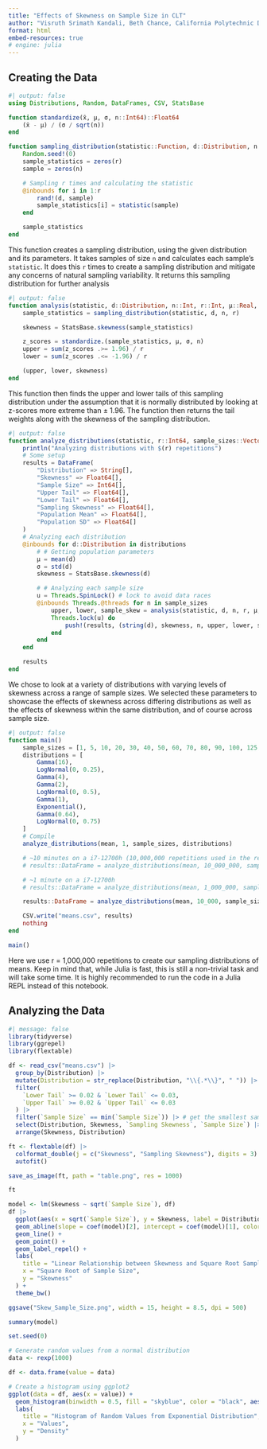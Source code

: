 ```yaml
---
title: "Effects of Skewness on Sample Size in CLT"
author: "Visruth Srimath Kandali, Beth Chance, California Polytechnic Department of Statistics"
format: html
embed-resources: true
# engine: julia
---
```


## Creating the Data

```julia
#| output: false
using Distributions, Random, DataFrames, CSV, StatsBase

function standardize(x̄, μ, σ, n::Int64)::Float64
    (x̄ - μ) / (σ / sqrt(n))
end

function sampling_distribution(statistic::Function, d::Distribution, n::Int, r::Int)::Vector{Float64}
    Random.seed!(0)
    sample_statistics = zeros(r)
    sample = zeros(n)

    # Sampling r times and calculating the statistic
    @inbounds for i in 1:r
        rand!(d, sample)
        sample_statistics[i] = statistic(sample)
    end

    sample_statistics
end
```

This function creates a sampling distribution, using the given distribution and its parameters. It takes samples of size `n` and calculates each sample's `statistic`. It does this `r` times to create a sampling distribution and mitigate any concerns of natural sampling variability. It returns this sampling distribution for further analysis

```julia
#| output: false
function analysis(statistic, d::Distribution, n::Int, r::Int, μ::Real, σ::Real)::Tuple{Float64,Float64,Float64}
    sample_statistics = sampling_distribution(statistic, d, n, r)

    skewness = StatsBase.skewness(sample_statistics)

    z_scores = standardize.(sample_statistics, μ, σ, n)
    upper = sum(z_scores .>= 1.96) / r
    lower = sum(z_scores .<= -1.96) / r

    (upper, lower, skewness)
end
```

This function then finds the upper and lower tails of this sampling distribution under the assumption that it is normally distributed by looking at z-scores more extreme than $\pm$ 1.96. The function then returns the tail weights along with the skewness of the sampling distribution.

```julia
#| output: false
function analyze_distributions(statistic, r::Int64, sample_sizes::Vector{Int64}, distributions)::DataFrame
    println("Analyzing distributions with $(r) repetitions")
    # Some setup
    results = DataFrame(
        "Distribution" => String[],
        "Skewness" => Float64[],
        "Sample Size" => Int64[],
        "Upper Tail" => Float64[],
        "Lower Tail" => Float64[],
        "Sampling Skewness" => Float64[],
        "Population Mean" => Float64[],
        "Population SD" => Float64[]
    )
    # Analyzing each distribution
    @inbounds for d::Distribution in distributions
        # # Getting population parameters
        μ = mean(d)
        σ = std(d)
        skewness = StatsBase.skewness(d)

        # # Analyzing each sample size
        u = Threads.SpinLock() # lock to avoid data races
        @inbounds Threads.@threads for n in sample_sizes
            upper, lower, sample_skew = analysis(statistic, d, n, r, μ, σ)
            Threads.lock(u) do
                push!(results, (string(d), skewness, n, upper, lower, sample_skew, μ, σ))
            end
        end
    end

    results
end
```

We chose to look at a variety of distributions with varying levels of skewness across a range of sample sizes. We selected these parameters to showcase the effects of skewness across differing distributions as well as the effects of skewness within the same distribution, and of course across sample size.

```julia
#| output: false
function main()
    sample_sizes = [1, 5, 10, 20, 30, 40, 50, 60, 70, 80, 90, 100, 125, 150, 175, 200, 250, 300, 400, 500]
    distributions = [
        Gamma(16),
        LogNormal(0, 0.25),
        Gamma(4),
        Gamma(2),
        LogNormal(0, 0.5),
        Gamma(1),
        Exponential(),
        Gamma(0.64),
        LogNormal(0, 0.75)
    ]
    # Compile
    analyze_distributions(mean, 1, sample_sizes, distributions)

    # ~10 minutes on a i7-12700h (10,000,000 repetitions used in the report)
    # results::DataFrame = analyze_distributions(mean, 10_000_000, sample_sizes, distributions)

    # ~1 minute on a i7-12700h
    # results::DataFrame = analyze_distributions(mean, 1_000_000, sample_sizes, distributions)

    results::DataFrame = analyze_distributions(mean, 10_000, sample_sizes, distributions)

    CSV.write("means.csv", results)
    nothing
end

main()
```

Here we use r = 1,000,000 repetitions to create our sampling distributions of means. Keep in mind that, while Julia is fast, this is still a non-trivial task and will take some time. It is highly recommended to run the code in a Julia REPL instead of this notebook.

## Analyzing the Data

```r
#| message: false
library(tidyverse)
library(ggrepel)
library(flextable)

df <- read_csv("means.csv") |>
  group_by(Distribution) |>
  mutate(Distribution = str_replace(Distribution, "\\{.*\\}", " ")) |>
  filter(
    `Lower Tail` >= 0.02 & `Lower Tail` <= 0.03,
    `Upper Tail` >= 0.02 & `Upper Tail` <= 0.03
  ) |>
  filter(`Sample Size` == min(`Sample Size`)) |> # get the smallest sample size for each distribution
  select(Distribution, Skewness, `Sampling Skewness`, `Sample Size`) |>
  arrange(Skewness, Distribution)

ft <- flextable(df) |>
  colformat_double(j = c("Skewness", "Sampling Skewness"), digits = 3) |>
  autofit()

save_as_image(ft, path = "table.png", res = 1000)

ft
```

```r
model <- lm(Skewness ~ sqrt(`Sample Size`), df)
df |>
  ggplot(aes(x = sqrt(`Sample Size`), y = Skewness, label = Distribution)) +
  geom_abline(slope = coef(model)[2], intercept = coef(model)[1], color = "blue", linetype = "dashed") +
  geom_line() +
  geom_point() +
  geom_label_repel() +
  labs(
    title = "Linear Relationship between Skewness and Square Root Sample Size",
    x = "Square Root of Sample Size",
    y = "Skewness"
  ) +
  theme_bw()

ggsave("Skew_Sample_Size.png", width = 15, height = 8.5, dpi = 500)

summary(model)
```

```r
set.seed(0)

# Generate random values from a normal distribution
data <- rexp(1000)

df <- data.frame(value = data)

# Create a histogram using ggplot2
ggplot(data = df, aes(x = value)) +
  geom_histogram(binwidth = 0.5, fill = "skyblue", color = "black", aes(y = after_stat(density))) +
  labs(
    title = "Histogram of Random Values from Exponential Distribution",
    x = "Values",
    y = "Density"
  )
```
